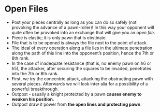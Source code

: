 # Open Files

- Post your pieces centrally as long as you can do so safely (not provoking the advance of a pawn-roller)! In this way your opponent will quite often be provoked into an exchange that will give you an _open file_.
- Piece is elastic; it is only pawn that is obstinate.
- File that is to be opened is always the file next to the point of attack.
- The ideal of every operation along a file lies in the ultimate penetration along the path of this line into the opponent’s position, hence the 7th or 8th rank.
- In the case of inadequate resistance (that is, no enemy pawn on h6 or h5), the attacker, after securing the squares to be invaded, penetrates into the 7th or 8th rank.
- First, we try the concentric attack, attacking the obstructing pawn with several pieces. Afterwards we will look inter alia for a possibility of a powerful breakthrough.
- Outpost - usually a knight protected by a pawn **causes enemy to weaken his position**.
- Outpost draw it power from **the open lines and protecting pawn**.

